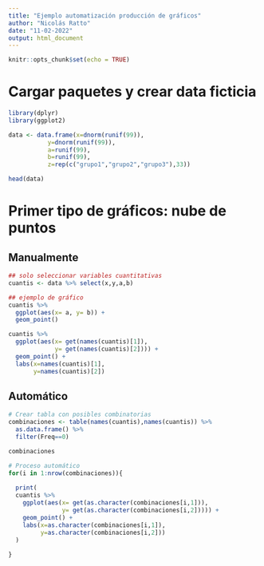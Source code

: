 ```yaml
---
title: "Ejemplo automatización producción de gráficos"
author: "Nicolás Ratto"
date: "11-02-2022"
output: html_document
---
```


```r
knitr::opts_chunk$set(echo = TRUE)
```

# Cargar paquetes y crear data ficticia

```r
library(dplyr)
library(ggplot2)

data <- data.frame(x=dnorm(runif(99)),
           y=dnorm(runif(99)),
           a=runif(99),
           b=runif(99),
           z=rep(c("grupo1","grupo2","grupo3"),33))

head(data)
```

# Primer tipo de gráficos: nube de puntos

## Manualmente

```r

## solo seleccionar variables cuantitativas
cuantis <- data %>% select(x,y,a,b)

## ejemplo de gráfico
cuantis %>% 
  ggplot(aes(x= a, y= b)) +
  geom_point()

cuantis %>% 
  ggplot(aes(x= get(names(cuantis)[1]), 
             y= get(names(cuantis)[2]))) +
  geom_point() +
  labs(x=names(cuantis)[1], 
       y=names(cuantis)[2])

```

## Automático

```r

# Crear tabla con posibles combinatorias
combinaciones <- table(names(cuantis),names(cuantis)) %>% 
  as.data.frame() %>% 
  filter(Freq==0)

combinaciones

# Proceso automático
for(i in 1:nrow(combinaciones)){
  
  print(
  cuantis %>% 
    ggplot(aes(x= get(as.character(combinaciones[i,1])), 
               y= get(as.character(combinaciones[i,2])))) +
    geom_point() +
    labs(x=as.character(combinaciones[i,1]), 
         y=as.character(combinaciones[i,2]))
  )
  
}


```

